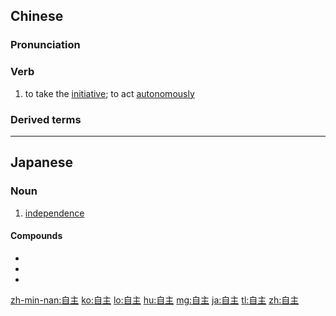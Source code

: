 ==Chinese==
{{zh-forms}}

===Pronunciation===
{{zh-pron
|m=zìzhǔ
|c=zi6 zyu2
|mn=qz:chīr-chú/tw,xm,zz:chū-chú
|ma=Zh-zìzhu.ogg
|cat=v
}}

===Verb===
{{zh-verb}}

# to take the [[initiative]]; to act [[autonomously]]

===Derived terms===
{{zh-der|不由自主|獨立自主|自主權}}

{{zh-cat|Intermediate}}

----

==Japanese==
{{ja-kanjitab|じ|しゅ|yomi=on}}

===Noun===
{{ja-noun|じしゅ}}

# [[independence]]

====Compounds====
* {{l/ja|自主的}}
* {{l/ja|自主権}}
* {{l/ja|自主性}}

[[zh-min-nan:自主]]
[[ko:自主]]
[[lo:自主]]
[[hu:自主]]
[[mg:自主]]
[[ja:自主]]
[[tl:自主]]
[[zh:自主]]